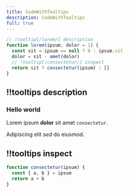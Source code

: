```yaml
---
title: CodeWithTooltips
description: CodeWithTooltips
full: true
---
```



<CodeWithTooltips>

```js !code
// !tooltip[/lorem/] description
function lorem(ipsum, dolor = 1) {
  const sit = ipsum == null ? 0 : ipsum.sit
  dolor = sit - amet(dolor)
  // !tooltip[/consectetur/] inspect
  return sit ? consectetur(ipsum) : []
}
```

## !!tooltips description

### Hello world

Lorem ipsum **dolor** sit amet `consectetur`.

Adipiscing elit _sed_ do eiusmod.

## !!tooltips inspect

```js
function consectetur(ipsum) {
  const { a, b } = ipsum
  return a + b
}
```

</CodeWithTooltips>
